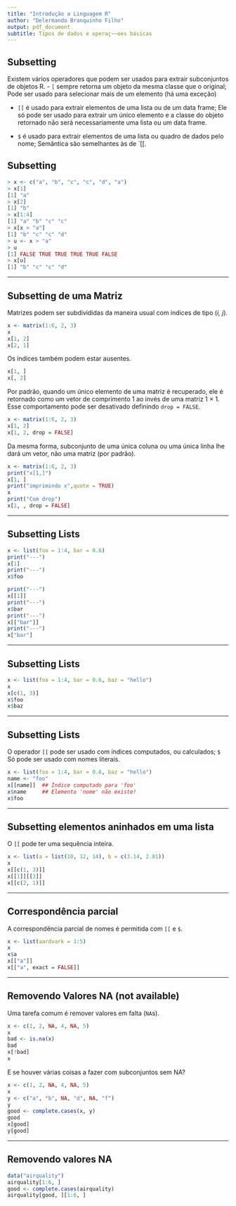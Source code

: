 ```yaml
---
title: "Introdução a Linguagem R"
author: "Delermando Branquinho Filho"
output: pdf_document
subtitle: Tipos de dados e operaç~~oes básicas
---
```


## Subsetting

Existem vários operadores que podem ser usados para extrair subconjuntos de objetos R.
- `[` sempre retorna um objeto da mesma classe que o original; Pode ser usado para selecionar mais de um elemento (há uma exceção)

- `[[` é usado para extrair elementos de uma lista ou de um data frame; Ele só pode ser usado para extrair um único elemento e a classe do objeto retornado não será necessariamente uma lista ou um data frame.

- `$` é usado para extrair elementos de uma lista ou quadro de dados pelo nome; Semântica são semelhantes às de `[[.


## Subsetting

```r
> x <- c("a", "b", "c", "c", "d", "a")
> x[1]
[1] "a"
> x[2]
[1] "b"
> x[1:4]
[1] "a" "b" "c" "c"
> x[x > "a"]
[1] "b" "c" "c" "d"
> u <- x > "a"
> u
[1] FALSE TRUE TRUE TRUE TRUE FALSE 
> x[u]
[1] "b" "c" "c" "d"
```

---

## Subsetting de uma Matriz

Matrizes podem ser subdivididas da maneira usual com índices de tipo (_i, j_).

```r
x <- matrix(1:6, 2, 3)
x
x[1, 2]
x[2, 1]
```

Os índices também podem estar ausentes.

```r
x[1, ]
x[, 2]
```


Por padrão, quando um único elemento de uma matriz é recuperado, ele é retornado como um vetor de comprimento 1 ao invés de uma matriz 1 × 1. Esse comportamento pode ser desativado definindo `drop = FALSE`.

```r
x <- matrix(1:6, 2, 3)
x[1, 2]
x[1, 2, drop = FALSE]
```


Da mesma forma, subconjunto de uma única coluna ou uma única linha lhe dará um vetor, não uma matriz (por padrão).

```r
x <- matrix(1:6, 2, 3)
print("x[1,]")
x[1, ]
print("imprimindo x",quote = TRUE)
x
print("Com drop")
x[1, , drop = FALSE]
```

---

## Subsetting Lists

```r
x <- list(foo = 1:4, bar = 0.6)
print("---")
x[1]
print("---")
x$foo

print("---")
x[[1]]
print("---")
x$bar
print("---")
x[["bar"]]
print("---")
x["bar"]
```

---

## Subsetting Lists

```r
x <- list(foo = 1:4, bar = 0.6, baz = "hello")
x
x[c(1, 3)]
x$foo
x$baz
```

---

## Subsetting Lists

O operador `[[` pode ser usado com índices computados, ou calculados; `$` Só pode ser usado com nomes literais.

```r
x <- list(foo = 1:4, bar = 0.6, baz = "hello")
name <- "foo"
x[[name]]  ## Índice computado para 'foo'
x$name     ## Elemento 'nome' não existe!
x$foo
```

---

## Subsetting elementos aninhados em uma lista

O `[[` pode ter uma sequência inteira.

```r
x <- list(a = list(10, 12, 14), b = c(3.14, 2.81))
x
x[[c(1, 3)]]
x[[1]][[3]]
x[[c(2, 1)]]
```

---

## Correspondência parcial

A correspondência parcial de nomes é permitida com `[[` e `$`.

```r
x <- list(aardvark = 1:5)
x
x$a
x[["a"]]
x[["a", exact = FALSE]]
```

---

## Removendo Valores NA (not available)

Uma tarefa comum é remover valores em falta (`NA`s).

```r
x <- c(1, 2, NA, 4, NA, 5)
x
bad <- is.na(x)
bad
x[!bad]
x
```


E se houver várias coisas a fazer com subconjuntos sem NA?

```r
x <- c(1, 2, NA, 4, NA, 5)
x
y <- c("a", "b", NA, "d", NA, "f")
y
good <- complete.cases(x, y)
good
x[good]
y[good]
```

---

## Removendo valores NA

```r
data("airquality")
airquality[1:6, ]
good <- complete.cases(airquality)
airquality[good, ][1:6, ]
```
